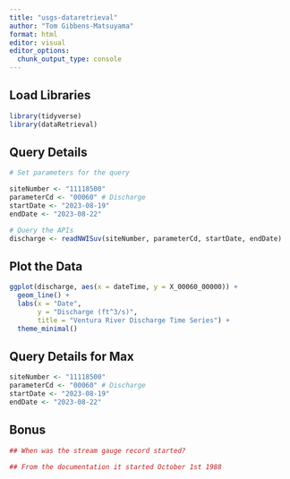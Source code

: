 ```yaml
---
title: "usgs-dataretrieval"
author: "Tom Gibbens-Matsuyama"
format: html
editor: visual
editor_options: 
  chunk_output_type: console
---
```


## Load Libraries

```r
library(tidyverse)
library(dataRetrieval)

```

## Query Details

```r
# Set parameters for the query

siteNumber <- "11118500"
parameterCd <- "00060" # Discharge
startDate <- "2023-08-19"
endDate <- "2023-08-22"

```

```r
# Query the APIs 
discharge <- readNWISuv(siteNumber, parameterCd, startDate, endDate)
```

## Plot the Data

```r
ggplot(discharge, aes(x = dateTime, y = X_00060_00000)) +
  geom_line() +
  labs(x = "Date",
       y = "Discharge (ft^3/s)",
       title = "Ventura River Discharge Time Series") +
  theme_minimal()
```


## Query Details for Max

```r
siteNumber <- "11118500"
parameterCd <- "00060" # Discharge
startDate <- "2023-08-19"
endDate <- "2023-08-22"
```


## Bonus

```r
## When was the stream gauge record started? 

## From the documentation it started October 1st 1988


```

